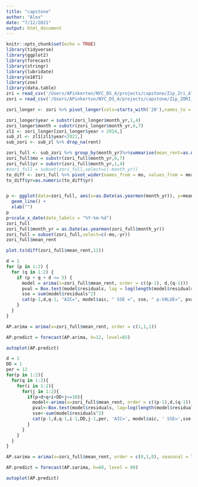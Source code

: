 ```yaml
---
title: "capstone"
author: "Alex"
date: "7/12/2021"
output: html_document
---
```


```r
knitr::opts_chunk$set(echo = TRUE)
library(tidyverse)
library(ggplot2)
library(forecast)
library(stringr)
library(lubridate)
library(e1071)
library(zoo)
library(data.table)
zri = read_csv('/Users/APinkerton/NYC_DS_A/projects/capstone/Zip_Zri_AllHomesPlusMultifamily.csv')
zori = read_csv('/Users/APinkerton/NYC_DS_A/projects/capstone/Zip_ZORI_AllHomesPlusMultifamily_SSA.csv')

zori_longer <- zori %>% pivot_longer(cols=starts_with('20'),names_to = 'month_yr',values_to = 'rent',values_drop_na = F)

zori_longer$year = substr(zori_longer$month_yr,1,4)
zori_longer$month = substr(zori_longer$month_yr,6,7)
zl1 <- zori_longer[zori_longer$year > 2014,] 
sub_zl <- zl1[zl1$year<2021,]
sub_zori <- sub_zl %>% drop_na(rent)

zori_full <- sub_zori %>% group_by(month_yr)%>%summarise(mean_rent=as.numeric(mean(rent)))
zori_full$mo = substr(zori_full$month_yr,6,7)
zori_full$yr = substr(zori_full$month_yr,1,4)
#zori_full = subset(zori_full,select=c(-month_yr))
to_diff <- zori_full %>% pivot_wider(names_from = mo, values_from = mean_rent)
to_diff$yr=as.numeric(to_diff$yr)


p <- ggplot(data=zori_full, aes(x=as.Date(as.yearmon(month_yr)), y=mean_rent)) +
  geom_line() + 
  xlab("")
p
p+scale_x_date(date_labels = "%Y-%m-%d")
zori_full
zori_full$month_yr = as.Date(as.yearmon(zori_full$month_yr))
zori_full = subset(zori_full,select=c(-mo,-yr))
zori_full$mean_rent

plot.ts(diff(zori_full$mean_rent,12))

```

```r
d = 1
for (p in 1:2) {
  for (q in 1:2) {
    if (p + q + d <= 5) {
      model = arima(x=zori_full$mean_rent, order = c((p-1), d,(q-1)))
      pval = Box.test(model$residuals, lag = log(length(model$residuals)))
      sse = sum(model$residuals^2)
      cat(p-1,d,q-1, "AIC=", model$aic, " SSE =", sse, " p-VALUE=", pval$p.value, "\n")
    }
  }
}

AP.arima = arima(x=zori_full$mean_rent, order = c(1,1,1))

AP.predict = forecast(AP.arima, h=12, level=85)

autoplot(AP.predict)

```
```r
d = 1
DD = 1
per = 12
for(p in 1:2){
  for(q in 1:2){
    for(i in 1:2){
      for(j in 1:2){
        if(p+d+q+i+DD+j<=10){
          model<-arima(x=zori_full$mean_rent, order = c((p-1),d,(q-1)), seasonal = list(order=c((i-1),DD,(j-1)), period=per))
          pval<-Box.test(model$residuals, lag=log(length(model$residuals)))
          sse<-sum(model$residuals^2)
          cat(p-1,d,q-1,i-1,DD,j-1,per, 'AIC=', model$aic, ' SSE=',sse,' p-VALUE=', pval$p.value,'\n')
        }
      }
    }
  }
}

AP.sarima = arima(x=zori_full$mean_rent, order = c(0,1,0), seasonal = list(order = c(0,1,0), period = per))

AP.predict = forecast(AP.sarima, h=60, level = 80)

autoplot(AP.predict)

```
